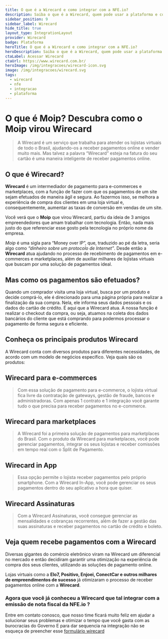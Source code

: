 ```yaml
---
title: O que é a Wirecard e como integrar com a NFE.io?
description: Saiba o que é a Wirecard, quem pode usar a plataforma e como integrar com a NFE.io para emissão automática de notas fiscais.
sidebar_position: 9
sidebar_label: Wirecard
hide_title: true
layout_type: IntegrationLayout
provider: Wirecard
badge: Plataforma
heroTitle: O que é a Wirecard e como integrar com a NFE.io?
heroDescription: Saiba o que é a Wirecard, quem pode usar a plataforma e como integrar com a NFE.io para emissão automática de notas fiscais.
ctaLabel: Acessar Wirecard
ctaUrl: https://www.wirecard.com.br/
heroImage: /img/integracoes/wirecard-icon.svg
image: /img/integracoes/wirecard.svg
tags:
  - wirecard
  - nfe
  - integracao
  - plataforma
---
```

# O que é Moip? Descubra como o Moip virou Wirecard

> A Wirecard é um serviço que trabalha para atender os lojistas virtuais de todo o Brasil, ajudando-os a receber pagamentos online e vender muito mais. Mas talvez a palavra “Wirecard” esteja na fatura do seu cartão é uma maneira inteligente de receber pagamentos online.

## O que é Wirecard?

**Wirecard** é um intermediador de pagamento para e-commerces e marketplaces, com a função de fazer com que os pagamentos de um site sejam efetuados de maneira ágil e segura. Ao fazermos isso, se melhora a experiência de compra dos clientes em uma loja virtual e, consequentemente, aumentar as taxas de conversão em vendas de um site.

Você verá que o **Moip** que virou Wirecard, partiu da ideia de 3 amigos empreendedores que amam trabalhar com tecnologia. Então, nada mais justo do que referenciar esse gosto pela tecnologia no próprio nome da empresa.

*Moip* é uma sigla para “Money over IP”, que, traduzido ao pé da letra, seria algo como *“dinheiro sobre um protocolo de Internet”*. Desde então a **Wirecard** atua ajudando no processo de recebimento de pagamentos em e-commerces e marketplaces, além de auxiliar milhares de lojistas virtuais que buscam por uma solução de pagamentos ideal.

## Mas como os pagamentos são efetuados?

Quando um comprador visita uma loja virtual, busca por um produto e decide comprá-lo, ele é direcionado para uma página própria para realizar a finalização da sua compra. Nela, ele informa seus dados pessoais e os dados do cartão de crédito. É aqui que a Wirecard atua. A nossa função é realizar o checkout da compra, ou seja, atuamos na coleta dos dados bancários do cliente que está comprando para podermos processar o pagamento de forma segura e eficiente.

## Conheça os principais produtos Wirecard

A Wirecard conta com diversos produtos para diferentes necessidades, de acordo com um modelo de negócios específico. Veja quais são os produtos:

## Wirecard para e-commerces

> Com essa solução de pagamento para e-commerce, o lojista virtual fica livre da contratação de gateways, gestão de fraude, bancos e administradoras. Com apenas 1 contrato e 1 integração você garante tudo o que precisa para receber pagamentos no e-commerce.

## Wirecard para marketplaces

> A Wirecard foi a primeira solução de pagamentos para marketplaces do Brasil. Com o produto da Wirecard para marketplaces, você pode gerenciar pagamentos, integrar os seus lojistas e receber comissões em tempo real com o Split de Pagamento.

## Wirecard in App

>Essa opção permite o lojista receber pagamentos pelo próprio smartphone. Com a Wirecard In-App, você pode gerenciar os seus pagamentos dentro do seu aplicativo a hora que quiser.

## Wirecard Assinaturas

>Com a Wirecard Assinaturas, você consegue gerenciar as mensalidades e cobranças recorrentes, além de fazer a gestão das suas assinaturas e receber pagamentos no cartão de crédito e boleto.

## Veja quem recebe pagamentos com a Wirecard

Diversas gigantes do comércio eletrônico viram na Wirecard um diferencial no mercado e então decidiram garantir uma otimização na experiência de compra dos seus clientes, utilizando as soluções de pagamento online.

Lojas virtuais como a **Elo7, Positivo, Enjoei, ConectCar e outros milhares de empreendimentos de sucesso** já otimizaram o processo de receber pagamentos online com a **Wirecard**.

### Agora que você já conheceu a **Wirecard** que tal integrar com a **emissão de nota fiscal da NFE.io** ?

Entre em contato conosco, que nosso time ficará muito feliz em ajudar a solucionar seus problemas e otimizar o tempo que você gasta com as burocracias do Governo
E para dar sequencia na integração não se esqueça de preencher esse [formulário wirecard](https://p.nfe.io/integracao-meios-pagamentos)